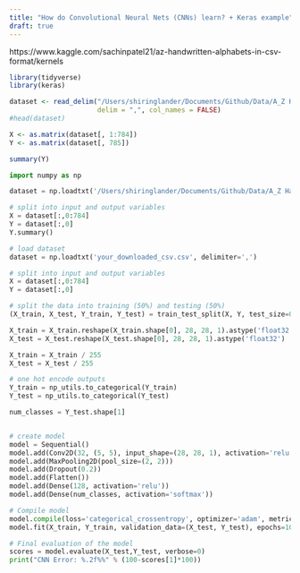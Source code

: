 ```yaml
---
title: "How do Convolutional Neural Nets (CNNs) learn? + Keras example"
draft: true
---
```


https://www.kaggle.com/sachinpatel21/az-handwritten-alphabets-in-csv-format/kernels

```r
library(tidyverse)
library(keras)
```

```r
dataset <- read_delim("/Users/shiringlander/Documents/Github/Data/A_Z Handwritten Data.csv",
                      delim = ",", col_names = FALSE)
#head(dataset)
```

```r
X <- as.matrix(dataset[, 1:784])
Y <- as.matrix(dataset[, 785])
```

```r
summary(Y)
```

```python
import numpy as np

dataset = np.loadtxt('/Users/shiringlander/Documents/Github/Data/A_Z Handwritten Data.csv', delimiter=',')

# split into input and output variables
X = dataset[:,0:784]
Y = dataset[:,0]
Y.summary()
```

```python
# load dataset
dataset = np.loadtxt('your_downloaded_csv.csv', delimiter=',')

# split into input and output variables
X = dataset[:,0:784]
Y = dataset[:,0]

# split the data into training (50%) and testing (50%)
(X_train, X_test, Y_train, Y_test) = train_test_split(X, Y, test_size=0.50, random_state=seed)

X_train = X_train.reshape(X_train.shape[0], 28, 28, 1).astype('float32')
X_test = X_test.reshape(X_test.shape[0], 28, 28, 1).astype('float32')

X_train = X_train / 255
X_test = X_test / 255

# one hot encode outputs
Y_train = np_utils.to_categorical(Y_train)
Y_test = np_utils.to_categorical(Y_test)

num_classes = Y_test.shape[1]


# create model
model = Sequential()
model.add(Conv2D(32, (5, 5), input_shape=(28, 28, 1), activation='relu'))
model.add(MaxPooling2D(pool_size=(2, 2)))
model.add(Dropout(0.2))
model.add(Flatten())
model.add(Dense(128, activation='relu'))
model.add(Dense(num_classes, activation='softmax'))

# Compile model
model.compile(loss='categorical_crossentropy', optimizer='adam', metrics=['accuracy'])
model.fit(X_train, Y_train, validation_data=(X_test, Y_test), epochs=10, batch_size=200, verbose=2)

# Final evaluation of the model
scores = model.evaluate(X_test,Y_test, verbose=0)
print("CNN Error: %.2f%%" % (100-scores[1]*100))

```

